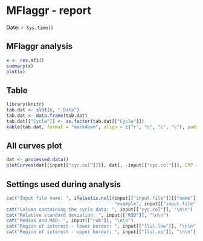 MFIaggr - report
========================================================

Date: `r Sys.time()`


MFIaggr analysis
-------------------------

```r
x <- res.mfi()
summary(x)
plot(x)
```

Table
-------------------------
```r
library(knitr)
tab.dat <- slot(x, ".Data")
tab.dat <- data.frame(tab.dat)
tab.dat[["Cycle"]] <- as.factor(tab.dat[["Cycle"]])
kable(tab.dat, format = "markdown", align = c("r", "c", "c", "c"), padding = 2)
```

All curves plot
-------------------------
```r
dat <- processed.data()
plotCurves(dat[[input[["cyc.col"]]]], dat[, -input[["cyc.col"]]], CPP = TRUE, type = "l")
```


Settings used during analysis
-------------------------
```r
cat("Input file name: ", ifelse(is.null(input[["input.file"]][["name"]], 
                                        "example", input[["input.file"]][["name"]]), "\n\n")
cat("Column containing the cycle data: ", input[["cyc.col"]], "\n\n")
cat("Relative standard deviation: ", input[["RSD"]], "\n\n")
cat("Median and MAD: ", input[["rob"]], "\n\n")
cat("Region of interest - lower border: ", input[["llul.low"]], "\n\n")
cat("Region of interest - upper border: ", input[["llul.up"]], "\n\n")
```